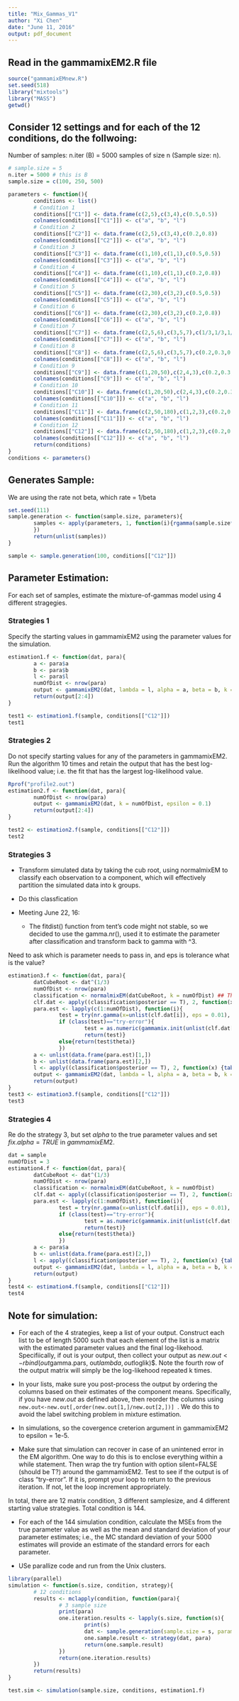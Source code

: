 ```yaml
---
title: "Mix_Gammas_V1"
author: "Xi Chen"
date: "June 11, 2016"
output: pdf_document
---
```

## Read in the gammamixEM2.R file
```r
source("gammamixEMnew.R")
set.seed(518)
library("mixtools")
library("MASS")
getwd()
```

## Consider 12 settings and for each of the 12 conditions, do the follwoing:
Number of samples: n.iter (B)  = 5000 samples of size n (Sample size: n). 

```r
# sample.size = 5
n.iter = 5000 # this is B
sample.size = c(100, 250, 500)

parameters <- function(){
        conditions <- list()
        # Condition 1
        conditions[["C1"]] <- data.frame(c(2,5),c(3,4),c(0.5,0.5))
        colnames(conditions[["C1"]]) <- c("a", "b", "l")
        # Condition 2
        conditions[["C2"]] <- data.frame(c(2,5),c(3,4),c(0.2,0.8))
        colnames(conditions[["C2"]]) <- c("a", "b", "l")
        # Condition 3
        conditions[["C3"]] <- data.frame(c(1,10),c(1,1),c(0.5,0.5))
        colnames(conditions[["C3"]]) <- c("a", "b", "l")
        # Condition 4
        conditions[["C4"]] <- data.frame(c(1,10),c(1,1),c(0.2,0.8))
        colnames(conditions[["C4"]]) <- c("a", "b", "l")
        # Condition 5
        conditions[["C5"]] <- data.frame(c(2,30),c(3,2),c(0.5,0.5))
        colnames(conditions[["C5"]]) <- c("a", "b", "l")
        # Condition 6
        conditions[["C6"]] <- data.frame(c(2,30),c(3,2),c(0.2,0.8))
        colnames(conditions[["C6"]]) <- c("a", "b", "l")
        # Condition 7
        conditions[["C7"]] <- data.frame(c(2,5,6),c(3,5,7),c(1/3,1/3,1/3))
        colnames(conditions[["C7"]]) <- c("a", "b", "l")
        # Condition 8
        conditions[["C8"]] <- data.frame(c(2,5,6),c(3,5,7),c(0.2,0.3,0.5))
        colnames(conditions[["C8"]]) <- c("a", "b", "l")
        # Condition 9
        conditions[["C9"]] <- data.frame(c(1,20,50),c(2,4,3),c(0.2,0.3,0.5))
        colnames(conditions[["C9"]]) <- c("a", "b", "l")
        # Condition 10
        conditions[["C10"]] <- data.frame(c(1,20,50),c(2,4,3),c(0.2,0.3,0.5))
        colnames(conditions[["C10"]]) <- c("a", "b", "l")
        # Condition 11
        conditions[["C11"]] <- data.frame(c(2,50,180),c(1,2,3),c(0.2,0.3,0.5))
        colnames(conditions[["C11"]]) <- c("a", "b", "l")
        # Condition 12
        conditions[["C12"]] <- data.frame(c(2,50,180),c(1,2,3),c(0.2,0.3,0.5))
        colnames(conditions[["C12"]]) <- c("a", "b", "l")
        return(conditions)
}
conditions <- parameters()

```

## Generates Sample:
We are using the rate not beta, which rate = 1/beta

```r
set.seed(111)
sample.generation <- function(sample.size, parameters){
        samples <- apply(parameters, 1, function(i){rgamma(sample.size* i[3], shape = i[1], scale = i[2])
        })
        return(unlist(samples))
}

sample <- sample.generation(100, conditions[["C12"]])


```

## Parameter Estimation:
For each set of samples, estimate the mixture-of-gammas model using 4 different stragegies.

### Strategies 1
Specify the starting values in gammamixEM2 using the parameter values for the simulation.

```r
estimation1.f <- function(dat, para){
        a <- para$a
        b <- para$b
        l <- para$l
        numOfDist <- nrow(para)
        output <- gammamixEM2(dat, lambda = l, alpha = a, beta = b, k = numOfDist)
        return(output[2:4])
}

test1 <- estimation1.f(sample, conditions[["C12"]])
test1
```

### Strategies 2
Do not specify starting values for any of the parameters in gammamixEM2. Run the algorithm 10 times and retain the output that has the best log-likelihood value; i.e. the fit that has the largest log-likelihood value.
```r
Rprof("profile2.out")
estimation2.f <- function(dat, para){
        numOfDist <- nrow(para)
        output <- gammamixEM2(dat, k = numOfDist, epsilon = 0.1)
        return(output[2:4])
}

test2 <- estimation2.f(sample, conditions[["C12"]])
test2

```
### Strategies 3
* Transform simulated data by taking the cub root, using normalmixEM to classify each observation to a component, which will effectively partition the simulated data into k groups. 

* Do this classfication
* Meeting June 22, 16: 
   * The fitdist() function from tent's code might not stable, so we decided to use the gamma.nr(), used it to estimate the parameter after classification and transform back to gamma with ^3. 
   
   
   
################ Need to ask which is parameter needs to pass in, and eps is tolerance what is the value?
```r
estimation3.f <- function(dat, para){
        datCubeRoot <- dat^(1/3)
        numOfDist <- nrow(para)
        classification <- normalmixEM(datCubeRoot, k = numOfDist) ## The classified data are clustered and not like real classified.
        clf.dat <- apply((classification$posterior == T), 2, function(x) dat[x] )
        para.est <- lapply(c(1:numOfDist), function(i){
                test = try(nr.gamma(x=unlist(clf.dat[i]), eps = 0.01), silent = T)
                if (class(test)=="try-error"){
                        test = as.numeric(gammamix.init(unlist(clf.dat[i]), lambda = 1, k = 1)[2:3])                
                        return(test)}
                else{return(test$theta)}
                }) 
        a <- unlist(data.frame(para.est)[1,])
        b <- unlist(data.frame(para.est)[2,])
        l <- apply((classification$posterior == T), 2, function(x) {table(x)["TRUE"]/length(x)} )
        output <- gammamixEM2(dat, lambda = l, alpha = a, beta = b, k = numOfDist)[2:4]
        return(output)
}
test3 <- estimation3.f(sample, conditions[["C12"]])
test3

```
### Strategies 4
Re do the strategy 3, but set $alpha$ to the true parameter values and set $fix.alpha=TRUE$ in $gammamixEM2$.
```r
dat = sample
numOfDist = 3
estimation4.f <- function(dat, para){
        datCubeRoot <- dat^(1/3)
        numOfDist <- nrow(para)
        classification <- normalmixEM(datCubeRoot, k = numOfDist)
        clf.dat <- apply((classification$posterior == T), 2, function(x) dat[x] )
        para.est <- lapply(c(1:numOfDist), function(i){
                test = try(nr.gamma(x=unlist(clf.dat[i]), eps = 0.01), silent = T)
                if (class(test)=="try-error"){
                        test = as.numeric(gammamix.init(unlist(clf.dat[i]), lambda = 1, k = 1)[2:3])                
                        return(test)}
                else{return(test$theta)}
                }) 
        a <- para$a
        b <- unlist(data.frame(para.est)[2,])
        l <- apply((classification$posterior == T), 2, function(x) {table(x)["TRUE"]/length(x)} )
        output <- gammamixEM2(dat, lambda = l, alpha = a, beta = b, k = numOfDist, fix.alpha = T)[2:4]
        return(output)
}
test4 <- estimation4.f(sample, conditions[["C12"]])
test4

```

## Note for simulation:
* For each of the 4 strategies, keep a list of your output. Construct each list to be of length 5000 such that each element of the list is a matrix with the estimated parameter values and the final log-likehood. Specifiically, if out is your output, then collect your output as $new.out <- rbind(out$gamma.pars, out$lambda, out$loglik)$. Note the fourth row of the output matrix will simply be the log-likehood repeated k times.

* In your lists, make sure you post-process the output by ordering the columns based on their estimates of the component means. Specifically, if you have $new.out$ as defined above, then reorder the columns using <code> new.out<-new.out[,order(new.out[1,]/new.out[2,])] </code>. We do this to avoid the label switching problem in mixture estimation.

* In simulations, so the covergence creterion argument in gammamixEM2 to epsilon = 1e-5.

* Make sure that simulation can recover in case of an unintened error in the EM algorithm. One way to do this is to enclose everything within a while statement. Then wrap the try funtion with option silent=FALSE (should be T?) around the gammamixEM2. Test to see if the output is of class "try-error". If it is, prompt your loop to return to the previous iteration. If not, let the loop increment appropriately.

In total, there are 12 matrix condition, 3 different samplesize, and 4 different starting value strategies. Total condition is 144.

* For each of the 144 simulation condition, calculate the MSEs from the true parameter value as well as the mean and standard deviation of your parameter estimates; i.e., the MC standard deviation of your 5000 estimates will provide an estimate of the standard errors for each parameter.

* USe parallize code and run from the Unix clusters.

```r
library(parallel)
simulation <- function(s.size, condition, strategy){
        # 12 conditions
        results <- mclapply(condition, function(para){
                # 3 sample size
                print(para)
                one.iteration.results <- lapply(s.size, function(s){
                        print(s)
                        dat <- sample.generation(sample.size = s, parameters = para)
                        one.sample.result <- strategy(dat, para)
                        return(one.sample.result)
                })
                return(one.iteration.results)
        })        
        return(results)
}

test.sim <- simulation(sample.size, conditions, estimation1.f)
```
